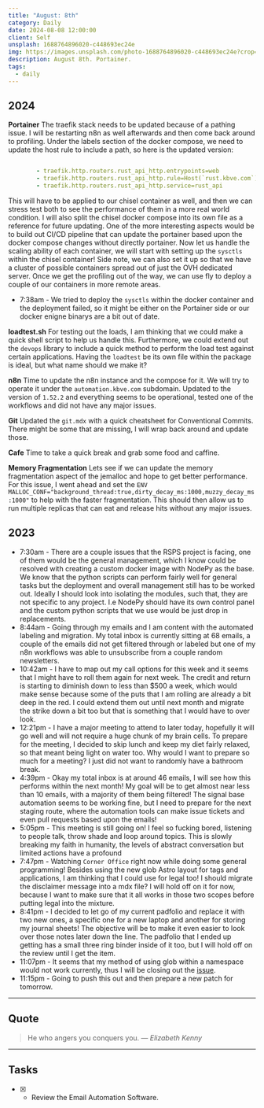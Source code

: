 ```yaml
---
title: "August: 8th"
category: Daily
date: 2024-08-08 12:00:00
client: Self
unsplash: 1688764896020-c448693ec24e
img: https://images.unsplash.com/photo-1688764896020-c448693ec24e?crop=entropy&cs=srgb&fm=jpg&ixid=MnwzNjM5Nzd8MHwxfHJhbmRvbXx8fHx8fHx8fDE2ODE3NDg2ODY&ixlib=rb-4.0.3&q=85
description: August 8th. Portainer.
tags:
  - daily
---
```


## 2024

**Portainer**
The traefik stack needs to be updated because of a pathing issue.
I will be restarting n8n as well afterwards and then come back around to profiling.
Under the labels section of the docker compose, we need to update the host rule to include a path, so here is the updated version:

```yaml 

        - traefik.http.routers.rust_api_http.entrypoints=web
        - traefik.http.routers.rust_api_http.rule=Host(`rust.kbve.com`) && PathPrefix(`/`)
        - traefik.http.routers.rust_api_http.service=rust_api

```

This will have to be applied to our chisel container as well, and then we can stress test both to see the performance of them in a more real world condition.
I will also split the chisel docker compose into its own file as a reference for future updating.
One of the more interesting aspects would be to build out CI/CD pipeline that can update the portainer based upon the docker compose changes without directly portainer.
Now let us handle the scaling ability of each container, we will start with setting up the `sysctls` within the chisel container!
Side note, we can also set it up so that we have a cluster of possible containers spread out of just the OVH dedicated server.
Once we get the profiling out of the way, we can use fly to deploy a couple of our containers in more remote areas.

- 7:38am - We tried to deploy the `sysctls` within the docker container and the deployment failed, so it might be either on the Portainer side or our docker enigne binarys are a bit out of date.

**loadtest.sh**
For testing out the loads, I am thinking that we could make a quick shell script to help us handle this.
Furthermore, we could extend out the `devops` library to include a quick method to perform the load test against certain applications.
Having the `loadtest` be its own file within the package is ideal, but what name should we make it?

**n8n**
Time to update the n8n instance and the compose for it.
We will try to operate it under the `automation.kbve.com` subdomain.
Updated to the version of `1.52.2` and everything seems to be operational, tested one of the workflows and did not have any major issues.

**Git**
Updated the `git.mdx` with a quick cheatsheet for Conventional Commits.
There might be some that are missing, I will wrap back around and update those.

**Cafe**
Time to take a quick break and grab some food and caffine.

**Memory Fragmentation**
Lets see if we can update the memory fragmentation aspect of the jemalloc and hope to get better performance.
For this issue, I went ahead and set the `ENV MALLOC_CONF="background_thread:true,dirty_decay_ms:1000,muzzy_decay_ms:1000"` to help with the faster fragmentation.
This should then allow us to run multiple replicas that can eat and release hits without any major issues.


<Adsense />

## 2023

- 7:30am - There are a couple issues that the RSPS project is facing, one of them would be the general management, which I know could be resolved with creating a custom docker image with NodePy as the base. We know that the python scripts can perform fairly well for general tasks but the deployment and overall management still has to be worked out. Ideally I should look into isolating the modules, such that, they are not specific to any project. I.e NodePy should have its own control panel and the custom python scripts that we use would be just drop in replacements. 
- 8:44am - Going through my emails and I am content with the automated labeling and migration. My total inbox is currently sitting at 68 emails, a couple of the emails did not get filtered through or labeled but one of my n8n workflows was able to unsubscribe from a couple random newsletters.
- 10:42am - I have to map out my call options for this week and it seems that I might have to roll them again for next week. The credit and return is starting to diminish down to less than $500 a week, which would make sense because some of the puts that I am rolling are already a bit deep in the red. I could extend them out until next month and migrate the strike down a bit too but that is something that I would have to over look.
- 12:21pm - I have a major meeting to attend to later today, hopefully it will go well and will not require a huge chunk of my brain cells. To prepare for the meeting, I decided to skip lunch and keep my diet fairly relaxed, so that meant being light on water too. Why would I want to prepare so much for a meeting? I just did not want to randomly have a bathroom break.
- 4:39pm - Okay my total inbox is at around 46 emails, I will see how this performs within the next month! My goal will be to get almost near less than 10 emails, with a majority of them being filtered! The signal base automation seems to be working fine, but I need to prepare for the next staging route, where the automation tools can make issue tickets and even pull requests based upon the emails! 
- 5:05pm - This meeting is still going on! I feel so fucking bored, listening to people talk, throw shade and loop around topics. This is slowly breaking my faith in humanity, the levels of abstract conversation but limited actions have a profound 
- 7:47pm - Watching `Corner Office` right now while doing some general programming! Besides using the new glob Astro layout for tags and applications, I am thinking that I could use for legal too! I should migrate the disclaimer message into a mdx file? I will hold off on it for now, because I want to make sure that it all works in those two scopes before putting legal into the mixture. 
- 8:41pm - I decided to let go of my current padfolio and replace it with two new ones, a specific one for a new laptop and another for storing my journal sheets! The objective will be to make it even easier to look over those notes later down the line. The padfolio that I ended up getting has a small three ring binder inside of it too, but I will hold off on the review until I get the item. 
- 11:07pm - It seems that my method of using glob within a namespace would not work currently, thus I will be closing out the [issue](https://github.com/KBVE/kbve.com/issues/753).
- 11:15pm - Going to push this out and then prepare a new patch for tomorrow.

---

## Quote

> He who angers you conquers you.
> — <cite>Elizabeth Kenny</cite>

---

## Tasks

- [x] - Review the Email Automation Software.
